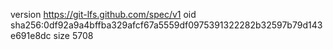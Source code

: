version https://git-lfs.github.com/spec/v1
oid sha256:0df92a9a4bffba329afcf67a5559df0975391322282b32597b79d143e691e8dc
size 5708
